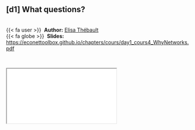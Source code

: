 
::: {.callout-note icon=true appearance="simple"}
## [d1] What questions? {.unnumbered}

<br />
{{< fa user >}} &nbsp;**Author:** [Elisa Thébault](https://iees-paris.fr/annuaire/thebault-elisa/)<br/>
{{< fa globe >}} &nbsp;**Slides:** <https://econettoolbox.github.io/chapters/cours/day1_cours4_WhyNetworks.pdf>
:::


<br />

<div class="container">
  <iframe class="responsive-iframe" src="cours/day1_cours4_WhyNetworks.pdf"></iframe>
</div> 

